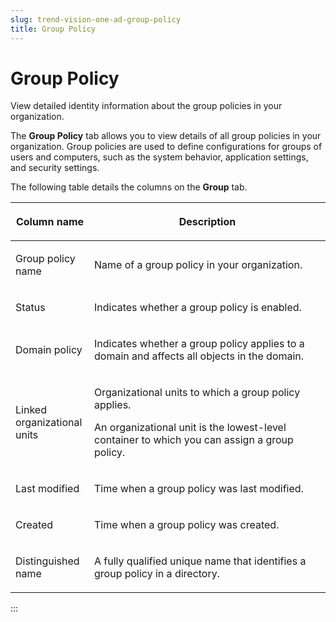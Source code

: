 ```yaml
---
slug: trend-vision-one-ad-group-policy
title: Group Policy
---
```

# Group Policy

View detailed identity information about the group policies in your organization.

The **Group Policy** tab allows you to view details of all group policies in your organization. Group policies are used to define configurations for groups of users and computers, such as the system behavior, application settings, and security settings.

The following table details the columns on the **Group** tab.

<table>
<colgroup>
<col style="width: 25%" />
<col style="width: 75%" />
</colgroup>
<thead>
<tr>
<th><p>Column name</p></th>
<th><p>Description</p></th>
</tr>
</thead>
<tbody>
<tr>
<td><p>Group policy name</p></td>
<td><p>Name of a group policy in your organization.</p></td>
</tr>
<tr>
<td><p>Status</p></td>
<td><p>Indicates whether a group policy is enabled.</p></td>
</tr>
<tr>
<td><p>Domain policy</p></td>
<td><p>Indicates whether a group policy applies to a domain and affects all objects in the domain.</p></td>
</tr>
<tr>
<td><p>Linked organizational units</p></td>
<td><p>Organizational units to which a group policy applies.</p>
<p>An organizational unit is the lowest-level container to which you can assign a group policy.</p></td>
</tr>
<tr>
<td><p>Last modified</p></td>
<td><p>Time when a group policy was last modified.</p></td>
</tr>
<tr>
<td><p>Created</p></td>
<td><p>Time when a group policy was created.</p></td>
</tr>
<tr>
<td><p>Distinguished name</p></td>
<td><p>A fully qualified unique name that identifies a group policy in a directory.</p></td>
</tr>
</tbody>
</table>
:::
